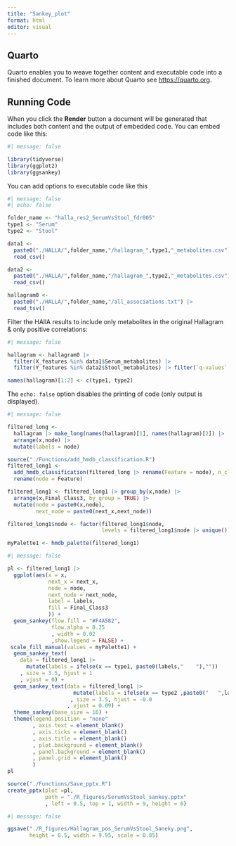 ```yaml
---
title: "Sankey_plot"
format: html
editor: visual
---
```


## Quarto

Quarto enables you to weave together content and executable code into a finished document. To learn more about Quarto see <https://quarto.org>.

## Running Code

When you click the **Render** button a document will be generated that includes both content and the output of embedded code. You can embed code like this:

```r
#| message: false

library(tidyverse)
library(ggplot2)
library(ggsankey)

```

You can add options to executable code like this

```r
#| message: false
#| echo: false

folder_name <- "halla_res2_SerumVsStool_fdr005"
type1 <- "Serum"
type2 <- "Stool"

data1 <- 
  paste0("./HALLA/",folder_name,"/hallagram_",type1,"_metabolites.csv") |> 
  read_csv()

data2 <- 
  paste0("./HALLA/",folder_name,"/hallagram_",type2,"_metabolites.csv") |> 
  read_csv()

hallagram0 <- 
  paste0("./HALLA/",folder_name,"/all_associations.txt") |> 
  read_tsv()

```

Filter the HAllA results to include only metabolites in the original Hallagram & only positive correlations:

```r
#| message: false

hallagram <- hallagram0 |> 
  filter(X_features %in% data1$Serum_metabolites) |> 
  filter(Y_features %in% data2$Stool_metabolites) |> filter(`q-values` < 0.05) |> filter(association > 0)

names(hallagram)[1:2] <- c(type1, type2)
```

The `echo: false` option disables the printing of code (only output is displayed).

```r
#| message: false

filtered_long <- 
  hallagram |> make_long(names(hallagram)[1], names(hallagram)[2]) |> 
  arrange(x,node) |>
  mutate(labels = node)

source("./Functions/add_hmdb_classification.R")
filtered_long1 <- 
  add_hmdb_classification(filtered_long |> rename(Feature = node), n_class = 13) |> 
  rename(node = Feature)

filtered_long1 <- filtered_long1 |> group_by(x,node) |> 
  arrange(x,Final_Class3, by_group = TRUE) |> 
  mutate(node = paste0(x,node),
         next_node = paste0(next_x,next_node))

filtered_long1$node <- factor(filtered_long1$node, 
                              levels = filtered_long1$node |> unique())

myPalette1 <- hmdb_palette(filtered_long1)
```

```r
#| message: false

pl <- filtered_long1 |> 
  ggplot(aes(x = x,
             next_x = next_x, 
             node = node, 
             next_node = next_node,
             label = labels, 
             fill = Final_Class3
             )) +
  geom_sankey(flow.fill = "#F4A582",
              flow.alpha = 0.25
              , width = 0.02
              ,show.legend = FALSE) +
 scale_fill_manual(values = myPalette1) +
  geom_sankey_text(
    data = filtered_long1 |> 
      mutate(labels = ifelse(x == type1, paste0(labels,"    "),""))
    , size = 3.5, hjust = 1
    , vjust = 0) +
  geom_sankey_text(data = filtered_long1 |> 
                     mutate(labels = ifelse(x == type2 ,paste0("   ",labels),""))
                    , size = 3.5, hjust = -0.0
                   , vjust = 0.09) +
  theme_sankey(base_size = 16) + 
  theme(legend.position = "none"
        , axis.text = element_blank()
        , axis.ticks = element_blank()
        , axis.title = element_blank()
        , plot.background = element_blank()
        , panel.background = element_blank()
        , panel.grid = element_blank()
        )
pl
```

```r

source("./Functions/Save_pptx.R")
create_pptx(plot =pl, 
            path = "./R_figures/SerumVsStool_sankey.pptx"
            , left = 0.5, top = 1, width = 9, height = 6)
```

```r
#| message: false

ggsave("./R_figures/Hallagram_pos_SerumVsStool_Saneky.png",
       height = 8.5, width = 9.95, scale = 0.85)
```
